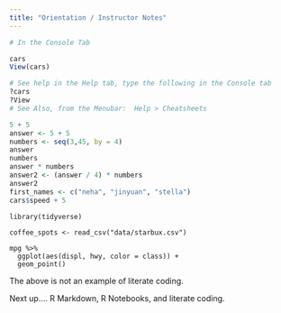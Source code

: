 ```yaml
---
title: "Orientation / Instructor Notes"
---
```


```r
# In the Console Tab

cars
View(cars)

# See help in the Help tab, type the following in the Console tab
?cars
?View
# See Also, from the Menubar:  Help > Cheatsheets

5 + 5
answer <- 5 + 5
numbers <- seq(3,45, by = 4)
answer
numbers
answer * numbers
answer2 <- (answer / 4) * numbers
answer2
first_names <- c("neha", "jinyuan", "stella")
cars$speed + 5

```


```
library(tidyverse)

coffee_spots <- read_csv("data/starbux.csv")

mpg %>% 
  ggplot(aes(displ, hwy, color = class)) +
  geom_point()
```



The above is not an example of literate coding.  

Next up....  R Markdown, R Notebooks, and literate coding.